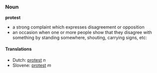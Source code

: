 ===Noun===
'''protest'''

* a strong complaint which expresses disagreement or opposition
* an occasion when one or more people show that they disagree with something by standing somewhere, shouting, carrying signs, etc:

====Translations====
*Dutch: [[protest]] ''n''
*Slovene: [[protest]] ''m''